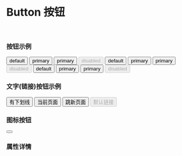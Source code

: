 
<Meta title='Amin / Button' component={Button} />

<br/>

# Button 按钮
<br/>

### 按钮示例

<Preview >
  <Story name='default'>
    <MarginBox>
      <Button appearance='default' size="small">default</Button>
      <Button appearance='primary' size="small">primary</Button>
      <Button appearance='primary' size="small" round={true}>primary</Button>
      <Button disabled={true} size="small" round={true}>disabled</Button>
    </MarginBox>
    <MarginBox>
      <Button appearance='default'>default</Button>
      <Button appearance='danger'>primary</Button>
      <Button appearance='danger' round={true}>primary</Button>
      <Button disabled={true} round={true}>disabled</Button>
    </MarginBox>
    <MarginBox>
      <Button appearance='default' size="large">default</Button>
      <Button appearance='warning' size="large">primary</Button>
      <Button appearance='warning' size="large" round={true}>primary</Button>
      <Button disabled={true} size="large" round={true}>disabled</Button>
    </MarginBox>
  </Story>
</Preview>

### 文字(链接)按钮示例

<Preview >
  <Story name='text'>
    <MarginBox>
      <Button isLink={true} href="http://www.baidu.com" textLine={true} newPage={true}>有下划线</Button>
      <Button isLink={true} href="http://www.baidu.com">当前页面</Button>
      <Button isLink={true} newPage={true} href="http://www.baidu.com">跳新页面</Button>
      <Button isLink={true} disabled={true}>默认链接</Button>
    </MarginBox>
  </Story>
</Preview>

### 图标按钮

<Preview >
  <Story name='icon'>
    <MarginBox>
      <Button circle={true}>
        <span className="iconfont amin-shouqi"></span>
        <span className="iconfont amin-shouqi"></span>
      </Button>
    </MarginBox>
  </Story>
</Preview>

### 属性详情

<Props of={Button} />
